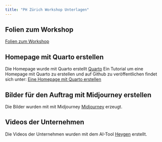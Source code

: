 ```yaml
---
title: "PH Zürich Workshop Unterlagen"
---
```


## Folien zum Workshop

[Folien zum Workshop](docs/Workshop.pptx)

## Homepage mit Quarto erstellen 

Die Homepage wurde mit Quarto erstellt [Quarto](https://quarto.org/) Ein Tutorial um eine Homepage mit Quarto zu erstellen und auf Github zu veröffentlichen findet sich unter: [Eine Homepage mit Quarto erstellen](https://www.youtube.com/watch?v=e9qCS8ODs4o&list=PLkrJrLs7xfbXcEKhTCKRSr2VXH4yiBeXo)

## Bilder für den Auftrag mit Midjourney erstellen
Die Bilder wurden mit mit Midjourney [Midjourney](https://docs.midjourney.com/docs/quick-start) erzeugt.

## Videos der Unternehmen

Die Videos der Unternehmen wurden mit dem AI-Tool [Heygen](https://www.heygen.com/) erstellt.
